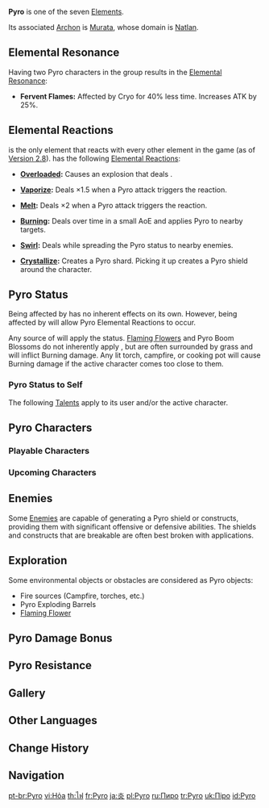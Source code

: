 {{Element Infobox
|region       = Natlan
|archon       = Murata
|status       = Pyro
|gem          = Agnidus Agate
|reaction     = Electro, Hydro, Cryo, Dendro, Anemo, Geo
}}
'''Pyro''' is one of the seven [[Elements]].

Its associated [[Archon]] is [[Murata]], whose domain is [[Natlan]].

==Elemental Resonance==
Having two Pyro characters in the group results in the [[Elemental Resonance]]:
*'''Fervent Flames:''' Affected by Cryo for 40% less time. Increases ATK by 25%.

==Elemental Reactions==
{{Pyro}} is the only element that reacts with every other element in the game (as of [[Version 2.8]]). {{Pyro}} has the following [[Elemental Reactions]]:

*{{Icon/Element|Electro}} '''[[Overloaded]]:''' Causes an explosion that deals {{Color|AoE Pyro DMG}}.
*{{Icon/Element|Hydro}} '''[[Vaporize]]:''' Deals ×1.5 {{Color|Pyro DMG}} when a Pyro attack triggers the reaction.
*{{Icon/Element|Cryo}} '''[[Melt]]:''' Deals ×2 {{Color|Pyro DMG}} when a Pyro attack triggers the reaction.
*{{Icon/Element|Dendro}} '''[[Burning]]:''' Deals {{Color|Pyro DMG}} over time in a small AoE and applies Pyro to nearby targets.
*{{Icon/Element|Anemo}} '''[[Swirl]]:''' Deals {{Color|AoE Pyro DMG}} while spreading the Pyro status to nearby enemies.
*{{Icon/Element|Geo}} '''[[Crystallize]]:''' Creates a Pyro shard. Picking it up creates a Pyro shield around the character.

==Pyro Status==
Being affected by {{Pyro}} has no inherent effects on its own. However, being affected by {{Pyro}} will allow Pyro Elemental Reactions to occur.

Any source of {{Color|Pyro DMG}} will apply the {{Pyro}} status. [[Flaming Flower Stamen|Flaming Flowers]] and Pyro Boom Blossoms do not inherently apply {{Pyro}}, but are often surrounded by grass and will inflict Burning damage. Any lit torch, campfire, or cooking pot will cause Burning damage if the active character comes too close to them.

===Pyro Status to Self===
The following [[Talents]] apply {{Pyro}} to its user and/or the active character.
{{Talents by Category Table|Pyro Status to Self Talents}}

==Pyro Characters==
===Playable Characters===
{{Characters by Category Table|Playable Characters&Pyro Characters|noelement=1}}

===Upcoming Characters===
{{Characters by Category Table|Upcoming Characters&Pyro Characters|noelement=1}}

==Enemies==
Some [[Enemies]] are capable of generating a Pyro shield or constructs, providing them with significant offensive or defensive abilities. The shields and constructs that are breakable are often best broken with {{Hydro}} applications.
{{Enemies by Category List|header=1}}

==Exploration==
Some environmental objects or obstacles are considered as Pyro objects:
*Fire sources (Campfire, torches, etc.)
*Pyro Exploding Barrels
*[[Flaming Flower]]

==Pyro Damage Bonus==
{{Main|Pyro Damage Bonus}}

==Pyro Resistance==
{{Main|Pyro Resistance}}

==Gallery==
{{Preview
|file=Status Pyro
|caption=A character affected by Pyro
}}

==Other Languages==
{{Other Languages
|en      = Pyro
|zhs     = 火
|zhs_rm  = Huǒ
|zht     = 火
|zht_rm  = Huǒ
|zh_tl   = Fire
|ja      = {{Rubi|炎|ほのお}}
|ja_rm   = Honoo
|ja_tl   = Flame
|ko      = 불
|ko_rm   = Bul
|ko_tl   = Fire
|es      = Pyro
|fr      = Pyro
|ru      = Пиро
|th      = ไฟ
|th_rm   = Fai
|th_tl   = Flame
|vi      = {{tt|Hỏa|火}}
|vi_tl   = Fire
|de      = Pyro
|id      = Pyro
|pt      = Pyro
}}

==Change History==
{{Change History|1.0}}

==Navigation==
{{Element Navbox}}

[[pt-br:Pyro]]
[[vi:Hỏa]]
[[th:ไฟ]]
[[fr:Pyro]]
[[ja:炎]]
[[pl:Pyro]]
[[ru:Пиро]]
[[tr:Pyro]]
[[uk:Піро]]
[[id:Pyro]]